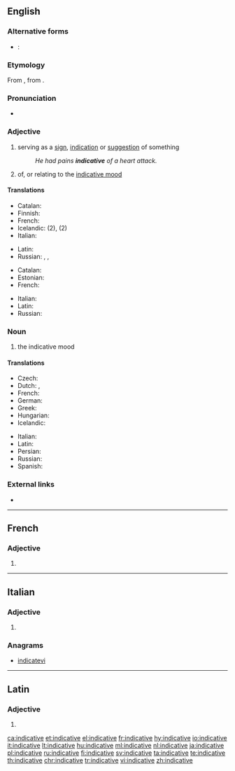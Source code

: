 ==English==

===Alternative forms===
* {{qualifier|abbreviation, grammar}}: {{l|en|ind.}}

===Etymology===
From {{etyl|frm|en}} {{term|indicatif|lang=frm}}, from  {{etyl|LL.|en}} {{term|indicātīvus|lang=la}}.

===Pronunciation===
* {{a|US}} {{IPA|/ɪnˈdɪk.ə.tɪv/|lang=en}}

===Adjective===
{{en-adj}}

# serving as a [[sign]], [[indication]] or [[suggestion]] of something
#: ''He had pains '''indicative''' of a heart attack.''
# {{context|grammar|lang=en}} of, or relating to the [[indicative mood]]

====Translations====
{{trans-top|serving as a sign}}
* Catalan: {{t+|ca|indicatiu}}
* Finnish: {{t+|fi|indikatiivinen}}
* French: {{t+|fr|indicatif}}
* Icelandic: {{t-check|is|framsögu-}} (2), {{t-check|is|framsöguháttar-}} (2)
* Italian: {{t+|it|indicativo}}
{{trans-mid}}
* Latin: {{t|la|indicābilis}}
* Russian: {{t+|ru|свидетельствовать|tr=svidételʹstvujuščij|alt=свидетельствующий|sc=Cyrl}}, {{t+|ru|указывать|tr=ukázyvajuščij|alt=указывающий|sc=Cyrl}}, {{t+|ru|показывать|tr=pokázyvajuščij|alt=показывающий|sc=Cyrl}}
{{trans-bottom}}

{{trans-top|of, or relating to the indicative mood}}
* Catalan: {{t+|ca|indicatiu}}
* Estonian: {{t+|et|kindel}}
* French: {{t+|fr|indicatif}}
{{trans-mid}}
* Italian: {{t+|it|indicativo}}
* Latin: {{t|la|indicātīvus}}
* Russian: {{t+|ru|изъявительный|tr=izʺjavítelʹnyj|sc=Cyrl}}
{{trans-bottom}}

===Noun===
{{en-noun|~}}

# {{context|grammar|lang=en}} the indicative mood

====Translations====
{{trans-top|the indicative mood}}
* Czech: {{t+|cs|indikativ|m}}
* Dutch: {{t+|nl|aantonende wijs|m}}, {{t+|nl|indicatief|m}}
* French: {{t+|fr|indicatif|m}}
* German: {{t+|de|Indikativ|m}}
* Greek: {{t+|el|οριστική|f|tr=oristikí|sc=Grek}}
* Hungarian: {{t+|hu|kijelentő mód}}
* Icelandic: {{t+|is|framsöguháttur|m}}
{{trans-mid}}
* Italian: {{t+|it|indicativo|m}}
* Latin: {{t|la|indicativus}}
* Persian: {{t+|fa|گزارشی|tr=gozâreši|sc=fa-Arab}}
* Russian: {{t+|ru|изъявительное наклонение|n|tr=izʺjavítelʹnoje naklonénije|sc=Cyrl}}
* Spanish: {{t+|es|indicativo}}
{{trans-bottom}}

===External links===
* {{projectlink|wikipedia}}

----

==French==

===Adjective===
{{fr-adj-form}}

# {{feminine of|indicatif|lang=fr}}

----

==Italian==

===Adjective===
{{head|it|adjective form|g=f-p}}

# {{feminine plural of|indicativo|lang=it}}

===Anagrams===
* [[indicatevi#Italian|indicatevi]]

----

==Latin==

===Adjective===
{{la-adj-form|indicātīve}}

# {{inflection of|indicātīvus||voc|m|s|lang=la}}

[[ca:indicative]]
[[et:indicative]]
[[el:indicative]]
[[fr:indicative]]
[[hy:indicative]]
[[io:indicative]]
[[it:indicative]]
[[lt:indicative]]
[[hu:indicative]]
[[ml:indicative]]
[[nl:indicative]]
[[ja:indicative]]
[[pl:indicative]]
[[ru:indicative]]
[[fi:indicative]]
[[sv:indicative]]
[[ta:indicative]]
[[te:indicative]]
[[th:indicative]]
[[chr:indicative]]
[[tr:indicative]]
[[vi:indicative]]
[[zh:indicative]]